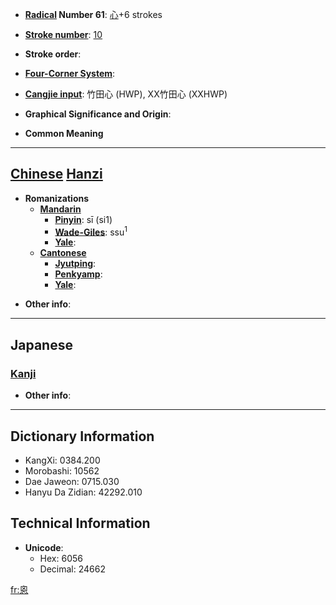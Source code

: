 * '''[[Wiktionary:Chinese radical index| Radical]] Number 61''': [[Wiktionary:Chinese radical index 心|心]]+6 strokes

* '''[[Wiktionary:Chinese total strokes index|Stroke number]]''': [[Wiktionary:Chinese total strokes index 10|10]]

* '''Stroke order''': 

* '''[[Wiktionary:Chinese four corner index|Four-Corner System]]''': 

* '''[[Wiktionary:Chinese Cangjie index|Cangjie input]]''': 竹田心 (HWP), XX竹田心 (XXHWP)

* '''Graphical Significance and Origin''': 

* '''Common Meaning'''

----

== [[Chinese]] [[Hanzi]] ==

* '''Romanizations'''
** '''[[Mandarin]]'''
*** '''[[Pinyin]]''': sī (si1)
*** '''[[Wade-Giles]]''': ssu<sup>1</sup>
*** '''[[Yale]]''': 
** '''[[Cantonese]]'''
*** '''[[Jyutping]]''':
*** '''[[Penkyamp]]''': 
*** '''[[Yale]]''': 

* '''Other info''': 

----

==Japanese==
===[[Kanji]]===
{{kanji|on readings=[[し]] (shi)|kun readings=[[おもおう]] (omoou), [[おもえらく]] (omoeraku), [[おぼす]] (obosu)}}

* '''Other info''':  

----

== Dictionary Information ==

* KangXi: 0384.200
* Morobashi: 10562
* Dae Jaweon: 0715.030
* Hanyu Da Zidian: 42292.010

== Technical Information ==

* '''Unicode''':
** Hex: 6056
** Decimal: 24662

[[fr:恖]]